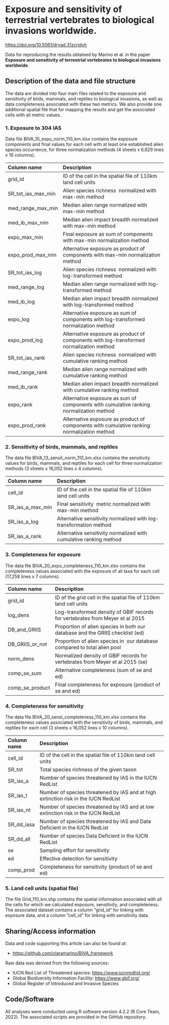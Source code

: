 # Exposure and sensitivity of terrestrial vertebrates to biological invasions worldwide.

[https://doi.org/10.5061/dryad.31zcrjdvh](https://doi.org/10.5061/dryad.31zcrjdvh)

Data for reproducing the results obtained by Marino et al. in the paper **Exposure and sensitivity of terrestrial vertebrates to biological invasions worldwide**.

## Description of the data and file structure

The data are divided into four main files related to the exposure and sensitivity of birds, mammals, and reptiles to biological invasions, as well as data completeness associated with these two metrics. We also provide one additional spatial file that for mapping the results and get the associated cells with all metric values.

### 1. Exposure to 304 IAS

Data file BIVA_10_expo_norm_110_km.xlsx contains the exposure components and final values for each cell with at least one established alien species occurrence, for three normalization methods  (4 sheets x 6,629 lines x 16 columns).

| Column name            | Description                                                                                |
| :--------------------- | :----------------------------------------------------------------------------------------- |
| grid\_id               | ID of the cell in the spatial file of 110km land cell units                                |
| SR\_tot\_ias\_max\_min | Alien species richness  normalized with max-min method                                     |
| med\_range\_max\_min   | Median alien range normalized with max-min method                                          |
| med\_ib\_max\_min      | Median alien impact breadth normalized with max-min method                                 |
| expo\_max\_min         | Final exposure as sum of components with max-min normalization method                      |
| expo\_prod\_max\_min   | Alternative exposure as product of components with max-min normalization method            |
| SR\_tot\_ias\_log      | Alien species richness  normalized with log-transformed method                             |
| med\_range\_log        | Median alien range normalized with log-transformed method                                  |
| med\_ib\_log           | Median alien impact breadth normalized with log-transformed method                         |
| expo\_log              | Alternative exposure as sum of components with log-transformed normalization method        |
| expo\_prod\_log        | Alternative exposure as product of components with log-transformed normalization method    |
| SR\_tot\_ias\_rank     | Alien species richness  normalized with cumulative ranking method                          |
| med\_range\_rank       | Median alien range normalized with cumulative ranking method                               |
| med\_ib\_rank          | Median alien impact breadth normalized with cumulative ranking method                      |
| expo\_rank             | Alternative exposure as sum of components with cumulative ranking normalization method     |
| expo\_prod\_rank       | Alternative exposure as product of components with cumulative ranking normalization method |

### 2. Sensitivity of birds, mammals, and reptiles

The data file BIVA_13_sensit_norm_110_km.xlsx contains the sensitivity values for birds, mammals, and reptiles for each cell for three normalization methods (3 sheets x 16,052 lines x 4 columns).

| **Column name**      | **Description**                                                   |
| :------------------- | :---------------------------------------------------------------- |
| cell\_id             | ID of the cell in the spatial file of 110km land cell units       |
| SR\_ias\_a\_max\_min | Final sensitivity  metric normalized with max-min method          |
| SR\_ias\_a\_log      | Alternative sensitivity normalized with log-transformation method |
| SR\_ias\_a\_rank     | Alternative sensitivity normalized with cumulative ranking method |

### 3. Completeness for exposure

The data file BIVA_20_expo_completeness_110_km.xlsx contains the completeness values associated with the exposure of all taxa for each cell (17,258 lines x 7 columns).

| **Column name**    | **Description**                                                               |
| :----------------- | :---------------------------------------------------------------------------- |
| grid\_id           | ID of the grid cell in the spatial file of 110km land cell units              |
| log\_dens          | Log-transformed density of GBIF records for vertebrates from Meyer et al 2015 |
| DB\_and\_GRIIS     | Proportion of alien species in both our database and the GRIIS checklist (ed) |
| DB\_GRIIS\_or\_not | Proportion of alien species in  our database compared to total alien pool     |
| norm\_dens         | Normalized density of GBIF records for vertebrates from Meyer et al 2015 (se) |
| comp\_se\_sum      | Alternative completeness (sum of se and ed)                                   |
| comp\_se\_product  | Final completeness for exposure (product of se and ed)                        |

### 4. Completeness for sensitivity

The data file BIVA_20_sensi_completeness_110_km.xlsx contains the completeness values associated with the sensitivity of birds, mammals, and reptiles for each cell (3 sheets x 16,052 lines x 10 columns).

| **Column name** | **Description**                                                                     |
| :-------------- | :---------------------------------------------------------------------------------- |
| cell\_id        | ID of the cell in the spatial file of 110km land cell units                         |
| SR\_tot         | Total species richness of the given taxon                                           |
| SR\_ias\_a      | Number of species threatened by IAS in the IUCN RedList                             |
| SR\_ias\_t      | Number of species threatened by IAS and at high extinction risk in the IUCN RedList |
| SR\_ias\_nt     | Number of species threatened by IAS and at low extinction risk in the IUCN RedList  |
| SR\_dd\_iasa    | Number of species threatened by IAS and Data Deficient in the IUCN RedList          |
| SR\_dd\_all     | Number of species Data Deficient in the IUCN RedList                                |
| se              | Sampling effort for sensitivity                                                     |
| ed              | Effective detection for sensitivity                                                 |
| comp\_prod      | Completeness for sensitivity (product of se and ed)                                 |

### 5. Land cell units (spatial file)

The file Grid_110_km.shp contains the spatial information associated with all the cells for which we calculated exposure, sensitivity, and completeness. The associated dataset contains a column "grid_id" for linking with exposure data, and a column "cell_id" for linking with sensitivity data.

## Sharing/Access information

Data and code supporting this article can also be found at:

* [https://github.com/claramarino/BIVA_framework](https://github.com/claramarino/BIVA_framework)

Raw data was derived from the following sources:

* IUCN Red List of Threatened species: [https://www.iucnredlist.org/](https://www.iucnredlist.org/)
* Global Biodiversity Information Facility: [https://www.gbif.org/](https://www.gbif.org/)
* Global Register of Introduced and Invasive Species

## Code/Software

All analyses were conducted using R software version 4.2.2 (R Core Team, 2022). The associated scripts are provided in the GitHub repository.
